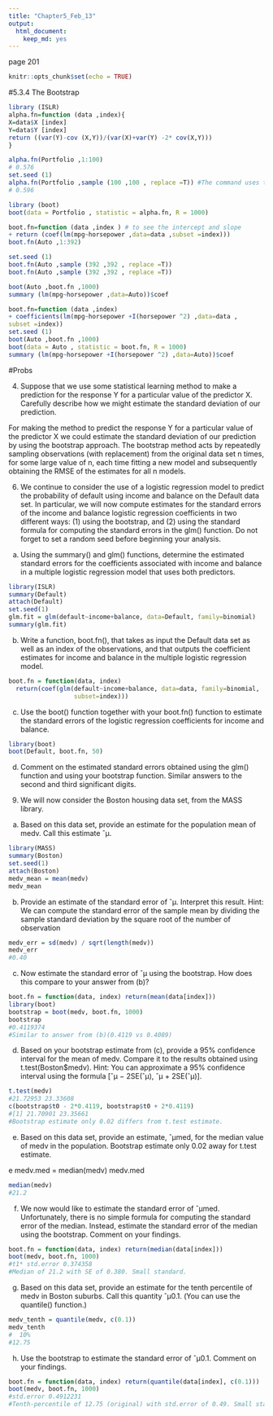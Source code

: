 ```yaml
---
title: "Chapter5_Feb_13"
output: 
  html_document: 
    keep_md: yes
---
```

page 201

```r
knitr::opts_chunk$set(echo = TRUE)
```

#5.3.4 The Bootstrap

```r
library (ISLR)
alpha.fn=function (data ,index){
X=data$X [index]
Y=data$Y [index]
return ((var(Y)-cov (X,Y))/(var(X)+var(Y) -2* cov(X,Y)))
}
```

```r
alpha.fn(Portfolio ,1:100)
# 0.576
set.seed (1)
alpha.fn(Portfolio ,sample (100 ,100 , replace =T)) #The command uses the sample() function to randomly select 100 observations from the range 1 to 100, with replacement
# 0.596
```

```r
library (boot)
boot(data = Portfolio , statistic = alpha.fn, R = 1000)
```

```r
boot.fn=function (data ,index ) # to see the intercept and slope
+ return (coef(lm(mpg~horsepower ,data=data ,subset =index)))
boot.fn(Auto ,1:392)
```

```r
set.seed (1)
boot.fn(Auto ,sample (392 ,392 , replace =T))
boot.fn(Auto ,sample (392 ,392 , replace =T))
```

```r
boot(Auto ,boot.fn ,1000)
summary (lm(mpg~horsepower ,data=Auto))$coef
```

```r
boot.fn=function (data ,index)
+ coefficients(lm(mpg~horsepower +I(horsepower ^2) ,data=data ,
subset =index))
set.seed (1)
boot(Auto ,boot.fn ,1000)
boot(data = Auto , statistic = boot.fn, R = 1000)
summary (lm(mpg~horsepower +I(horsepower ^2) ,data=Auto))$coef

```

#Probs

4. Suppose that we use some statistical learning method to make a prediction
for the response Y for a particular value of the predictor X.
Carefully describe how we might estimate the standard deviation of
our prediction.

For making the method to predict the response Y for a particular value of the predictor X we could estimate the standard deviation of our prediction by using the bootstrap approach. The bootstrap method acts by repeatedly sampling observations (with replacement) from the original data set n times, for some large value of n, each time fitting a new model and subsequently obtaining the RMSE of the estimates for all n models.

6. We continue to consider the use of a logistic regression model to
predict the probability of default using income and balance on the
Default data set. In particular, we will now compute estimates for
the standard errors of the income and balance logistic regression coefficients
in two different ways: (1) using the bootstrap, and (2) using
the standard formula for computing the standard errors in the glm()
function. Do not forget to set a random seed before beginning your
analysis.

(a) Using the summary() and glm() functions, determine the estimated
standard errors for the coefficients associated with income
and balance in a multiple logistic regression model that uses
both predictors.

```r
library(ISLR)
summary(Default)
attach(Default)
set.seed(1)
glm.fit = glm(default~income+balance, data=Default, family=binomial)
summary(glm.fit)
```

(b) Write a function, boot.fn(), that takes as input the Default data
set as well as an index of the observations, and that outputs
the coefficient estimates for income and balance in the multiple
logistic regression model.

```r
boot.fn = function(data, index)
  return(coef(glm(default~income+balance, data=data, family=binomial,
                  subset=index)))
```

(c) Use the boot() function together with your boot.fn() function to
estimate the standard errors of the logistic regression coefficients
for income and balance.

```r
library(boot)
boot(Default, boot.fn, 50)
```

(d) Comment on the estimated standard errors obtained using the
glm() function and using your bootstrap function.
Similar answers to the second and third significant digits.

9. We will now consider the Boston housing data set, from the MASS
library.

(a) Based on this data set, provide an estimate for the population
mean of medv. Call this estimate ˆμ.

```r
library(MASS)
summary(Boston)
set.seed(1)
attach(Boston)
medv_mean = mean(medv)
medv_mean
```

(b) Provide an estimate of the standard error of ˆμ. Interpret this
result.
Hint: We can compute the standard error of the sample mean by
dividing the sample standard deviation by the square root of the
number of observation

```r
medv_err = sd(medv) / sqrt(length(medv))
medv_err
#0.40
```

(c) Now estimate the standard error of ˆμ using the bootstrap. How
does this compare to your answer from (b)?

```r
boot.fn = function(data, index) return(mean(data[index]))
library(boot)
bootstrap = boot(medv, boot.fn, 1000)
bootstrap
#0.4119374
#Similar to answer from (b)(0.4119 vs 0.4089)
```

(d) Based on your bootstrap estimate from (c), provide a 95% confidence
interval for the mean of medv. Compare it to the results
obtained using t.test(Boston$medv).
Hint: You can approximate a 95% confidence interval using the
formula [ˆμ − 2SE(ˆμ), ˆμ + 2SE(ˆμ)].

```r
t.test(medv)
#21.72953 23.33608
c(bootstrap$t0 - 2*0.4119, bootstrap$t0 + 2*0.4119)
#[1] 21.70901 23.35661
#Bootstrap estimate only 0.02 differs from t.test estimate.
```

(e) Based on this data set, provide an estimate, ˆμmed, for the median
value of medv in the population.
Bootstrap estimate only 0.02 away for t.test estimate.

e
medv.med = median(medv)
medv.med
```r
median(medv)
#21.2
```

(f) We now would like to estimate the standard error of ˆμmed. Unfortunately,
there is no simple formula for computing the standard
error of the median. Instead, estimate the standard error of the
median using the bootstrap. Comment on your findings.

```r
boot.fn = function(data, index) return(median(data[index]))
boot(medv, boot.fn, 1000)
#t1* std.error 0.374358
#Median of 21.2 with SE of 0.380. Small standard.
```

(g) Based on this data set, provide an estimate for the tenth percentile
of medv in Boston suburbs. Call this quantity ˆμ0.1. (You
can use the quantile() function.)

```r
medv_tenth = quantile(medv, c(0.1))
medv_tenth
#  10% 
#12.75 
```

(h) Use the bootstrap to estimate the standard error of ˆμ0.1. Comment
on your findings.

```r
boot.fn = function(data, index) return(quantile(data[index], c(0.1)))
boot(medv, boot.fn, 1000)
#std.error 0.4912231
#Tenth-percentile of 12.75 (original) with std.error of 0.49. Small standard error.
```

